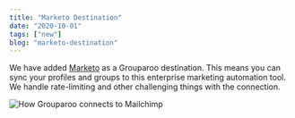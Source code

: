 ```yaml
---
title: "Marketo Destination"
date: "2020-10-01"
tags: ["new"]
blog: "marketo-destination"
---
```


We have added [Marketo](https://www.marketo.com) as a Grouparoo destination. This means you can sync your profiles and groups to this enterprise marketing automation tool. We handle rate-limiting and other challenging things with the connection.

<Image
  maxHeight={250}
  alt="How Grouparoo connects to Mailchimp"
  src="marketo-destination/connection.png"
/>
